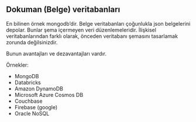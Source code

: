 ## Dokuman (Belge) veritabanları

En bilinen örnek mongodb'dir. 
Belge veritabanları çoğunlukla json belgelerini depolar. 
Bunlar şema içermeyen veri düzenlemeleridir. İlişkisel veritabanlarından farklı olarak, önceden veritabanı şemasını tasarlamak zorunda değilsinizdir.

Bunun avantajları ve dezavantajları vardır.

Örnekler:

- MongoDB
- Databricks
- Amazon DynamoDB
- Microsoft Azure Cosmos DB
- Couchbase
- Firebase (google)
- Oracle NoSQL

